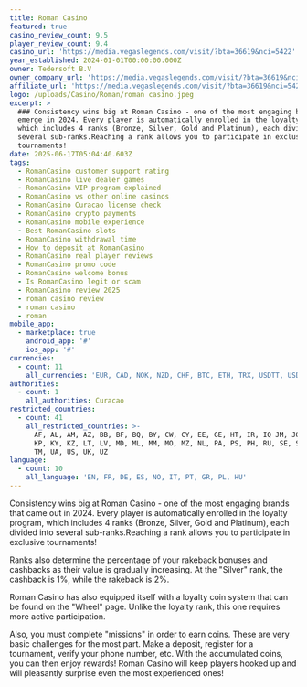 ```yaml
---
title: Roman Casino
featured: true
casino_review_count: 9.5
player_review_count: 9.4
casino_url: 'https://media.vegaslegends.com/visit/?bta=36619&nci=5422'
year_established: 2024-01-01T00:00:00.000Z
owner: Tedersoft B.V
owner_company_url: 'https://media.vegaslegends.com/visit/?bta=36619&nci=5422'
affiliate_url: 'https://media.vegaslegends.com/visit/?bta=36619&nci=5422'
logo: /uploads/Casino/Roman/roman casino.jpeg
excerpt: >
  ### Consistency wins big at Roman Casino - one of the most engaging brands to
  emerge in 2024. Every player is automatically enrolled in the loyalty program,
  which includes 4 ranks (Bronze, Silver, Gold and Platinum), each divided into
  several sub-ranks.Reaching a rank allows you to participate in exclusive
  tournaments!
date: 2025-06-17T05:04:40.603Z
tags:
  - RomanCasino customer support rating
  - RomanCasino live dealer games
  - RomanCasino VIP program explained
  - RomanCasino vs other online casinos
  - RomanCasino Curacao license check
  - RomanCasino crypto payments
  - RomanCasino mobile experience
  - Best RomanCasino slots
  - RomanCasino withdrawal time
  - How to deposit at RomanCasino
  - RomanCasino real player reviews
  - RomanCasino promo code
  - RomanCasino welcome bonus
  - Is RomanCasino legit or scam
  - RomanCasino review 2025
  - roman casino review
  - roman casino
  - roman
mobile_app:
  - marketplace: true
    android_app: '#'
    ios_app: '#'
currencies:
  - count: 11
    all_currencies: 'EUR, CAD, NOK, NZD, CHF, BTC, ETH, TRX, USDTT, USDTE, AUD'
authorities:
  - count: 1
    all_authorities: Curacao
restricted_countries:
  - count: 41
    all_restricted_countries: >-
      AF, AL, AM, AZ, BB, BF, BQ, BY, CW, CY, EE, GE, HT, IR, IQ JM, JO, KG, KH,
      KP, KY, KZ, LT, LV, MD, ML, MM, MO, MZ, NL, PA, PS, PH, RU, SE, SX, TJ,
      TM, UA, US, UK, UZ
language:
  - count: 10
    all_language: 'EN, FR, DE, ES, NO, IT, PT, GR, PL, HU'
---
```


Consistency wins big at Roman Casino - one of the most engaging brands that came out in 2024. Every player is automatically enrolled in the loyalty program, which includes 4 ranks (Bronze, Silver, Gold and Platinum), each divided into several sub-ranks.Reaching a rank allows you to participate in exclusive tournaments!

Ranks also determine the percentage of your rakeback bonuses and cashbacks as their value is gradually increasing. At the "Silver" rank, the cashback is 1%, while the rakeback is 2%.

Roman Casino has also equipped itself with a loyalty coin system that can be found on the "Wheel" page. Unlike the loyalty rank, this one requires more active participation.

Also, you must complete "missions" in order to earn coins. These are very basic challenges for the most part. Make a deposit, register for a tournament, verify your phone number, etc. With the accumulated coins, you can then enjoy rewards! Roman Casino will keep players hooked up and will pleasantly surprise even the most experienced ones!
